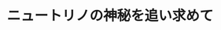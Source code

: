 ﻿---
title: "ニュートリノの神秘を追い求めて"
category: "理学院"
vol: 65
interviewee: "久世 正弘"
url: "http://www-kuze.phys.titech.ac.jp/kuzelab.html"
tags: ["構造","物質","素粒子","物理","原子"]
pdf: "65-1-kuze.pdf"
career: ""
preface: "物理学は、物の理（もののことわり）と言われ るように物質を対象とする学問である。物理学の 分野には、原子を構成している核子やさらに小さ いクォークなど、微視的な視点を対象にする「素 粒子物理学」と、宇宙全体の大規模構造から小さ なところまでを巨視的な視点で研究を行う「宇宙 物理学」という分野がある。これらは両極のスケー ルを研究対象にしているが、お互いに影響しあっ ている。今回は極小スケールの素粒子物理学のう ちニュートリノに関する研究を行っている久世研 究室の紹介をしていく。"
---
